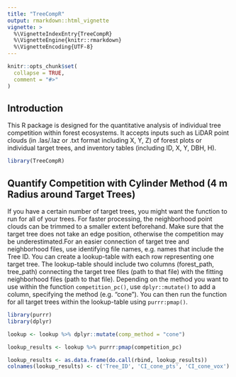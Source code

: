 ```yaml
---
title: "TreeCompR"
output: rmarkdown::html_vignette
vignette: >
  %\VignetteIndexEntry{TreeCompR}
  %\VignetteEngine{knitr::rmarkdown}
  %\VignetteEncoding{UTF-8}
---
```


```r
knitr::opts_chunk$set(
  collapse = TRUE,
  comment = "#>"
)
```

## Introduction

This R package is designed for the quantitative analysis of individual tree competition within forest ecosystems. It accepts inputs such as LiDAR point clouds (in .las/.laz or .txt format including X, Y, Z) of forest plots or individual target trees, and inventory tables (including ID, X, Y, DBH, H). 

```r
library(TreeCompR)
```

## Quantify Competition with Cylinder Method (4 m Radius around Target Trees) 

If you have a certain number of target trees, you might want the function to run for all of your trees. For faster processing, the neighborhood point clouds can be trimmed to a smaller extent beforehand. Make sure that the target tree does not take an edge position, otherwise the competition may be underestimated.For an easier connection of target tree and neighborhood files, use identifying file names, e.g. names that include the Tree ID. You can create a lookup-table with each row representing one target tree. The lookup-table should include two columns (forest_path, tree_path) connecting the target tree files (path to that file) with the fitting neighborhood files (path to that file). Depending on the method you want to use within the function `competition_pc()`, use `dplyr::mutate()` to add a column, specifying the method (e.g. "cone"). You can then run the function for all target trees within the lookup-table using `purrr:pmap()`.

```r
library(purrr)
library(dplyr)

lookup <- lookup %>% dplyr::mutate(comp_method = "cone")

lookup_results <- lookup %>% purrr:pmap(competition_pc)

lookup_results <- as.data.frame(do.call(rbind, lookup_results))
colnames(lookup_results) <- c('Tree_ID', 'CI_cone_pts', 'CI_cone_vox')
```

